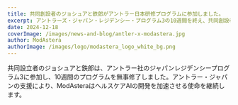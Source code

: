 ```yaml
---
title: 共同創設者のジョシュアと鉄郎がアントラー日本研修プログラムに参加しました。
excerpt: アントラーズ・ジャパン・レジデンシー・プログラム3の10週間を終え、共同創設者であるジョシュアと鉄郎がプログラムを無事終了したことを発表します。
date: 2024-12-18
coverImage: /images/news-and-blog/antler-x-modastera.jpg
author: ModAstera
authorImage: /images/logo/modastera_logo_white_bg.png
---
```


共同設立者のジョシュアと鉄郎は、アントラー社のジャパンレジデンシープログラム3に参加し、10週間のプログラムを無事修了しました。アントラー・ジャパンの支援により、ModAsteraはヘルスケアAIの開発を加速させる使命を継続します。
